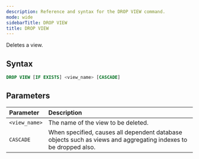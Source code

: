 ```yaml
---
description: Reference and syntax for the DROP VIEW command.
mode: wide
sidebarTitle: DROP VIEW
title: DROP VIEW
---
```



Deletes a view.

## Syntax


```sql
DROP VIEW [IF EXISTS] <view_name> [CASCADE]
```
## Parameters


| Parameter     | Description                         |
| :------------- | :----------------------------------- |
| `<view_name>` | The name of the view to be deleted. |
| `CASCADE`       | When specified, causes all dependent database objects such as views and aggregating indexes to be dropped also. |

